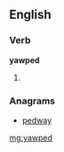 ==English==

===Verb===
'''yawped'''

# {{past of|[[yawp]]}}

===Anagrams===
* [[pedway#English|pedway]]

[[mg:yawped]]